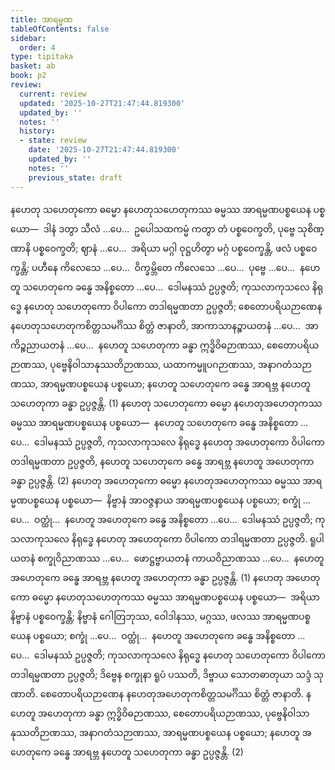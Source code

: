 ```yaml
---
title: အာရမ္မဏ
tableOfContents: false
sidebar:
  order: 4
type: tipitaka
basket: ab
book: p2
review:
  current: review
  updated: '2025-10-27T21:47:44.819300'
  updated_by: ''
  notes: ''
  history:
  - state: review
    date: '2025-10-27T21:47:44.819300'
    updated_by: ''
    notes: ''
    previous_state: draft
---
```



<ReviewStatus review={frontmatter.review} showDetails={true} />

<HypothesisAnnotation frontmatter={frontmatter} />

<DynamicBreadcrumb />

<Division number="176" book="p2" e="ch" v="38" p="74">

<Paragraph number="483" book="p2">
နဟေတု သဟေတုကော ဓမ္မော နဟေတုသဟေတုကဿ ဓမ္မဿ အာရမ္မဏပစ္စယေန ပစ္စယော—  ဒါနံ ဒတွာ သီလံ …ပေ…  ဥပေါသထကမ္မံ ကတွာ တံ ပစ္စဝေက္ခတိ, ပုဗ္ဗေ သုစိဏ္ဏာနိ ပစ္စဝေက္ခတိ; ဈာနံ …ပေ…  အရိယာ မဂ္ဂါ ဝုဋ္ဌဟိတွာ မဂ္ဂံ ပစ္စဝေက္ခန္တိ, ဖလံ ပစ္စဝေက္ခန္တိ; ပဟီနေ ကိလေသေ …ပေ…  ဝိက္ခမ္ဘိတေ ကိလေသေ …ပေ…  ပုဗ္ဗေ …ပေ…  နဟေတူ သဟေတုကေ ခန္ဓေ အနိစ္စတော …ပေ…  ဒေါမနဿံ ဥပ္ပဇ္ဇတိ; ကုသလာကုသလေ နိရုဒ္ဓေ နဟေတု သဟေတုကော ဝိပါကော တဒါရမ္မဏတာ ဥပ္ပဇ္ဇတိ; စေတောပရိယဉာဏေန နဟေတုသဟေတုကစိတ္တသမင်္ဂိဿ စိတ္တံ ဇာနာတိ, အာကာသာနဉ္စာယတနံ …ပေ…  အာကိဉ္စညာယတနံ …ပေ…  နဟေတူ သဟေတုကာ ခန္ဓာ ဣဒ္ဓိဝိဓဉာဏဿ, စေတောပရိယဉာဏဿ, ပုဗ္ဗေနိဝါသာနုဿတိဉာဏဿ, ယထာကမ္မူပဂဉာဏဿ, အနာဂတံသဉာဏဿ, အာရမ္မဏပစ္စယေန ပစ္စယော; နဟေတူ သဟေတုကေ ခန္ဓေ အာရဗ္ဘ နဟေတူ သဟေတုကာ ခန္ဓာ ဥပ္ပဇ္ဇန္တိ. (1)
</Paragraph>

<Paragraph number="484" book="p2">
နဟေတု သဟေတုကော ဓမ္မော နဟေတုအဟေတုကဿ ဓမ္မဿ အာရမ္မဏပစ္စယေန ပစ္စယော—  နဟေတူ သဟေတုကေ ခန္ဓေ အနိစ္စတော …ပေ…  ဒေါမနဿံ ဥပ္ပဇ္ဇတိ, ကုသလာကုသလေ နိရုဒ္ဓေ နဟေတု အဟေတုကော ဝိပါကော တဒါရမ္မဏတာ ဥပ္ပဇ္ဇတိ, နဟေတူ သဟေတုကေ ခန္ဓေ အာရဗ္ဘ နဟေတူ အဟေတုကာ ခန္ဓာ ဥပ္ပဇ္ဇန္တိ. (2)
</Paragraph>

</Division>
<Division number="177" book="p2" e="ch" v="38" p="75">

<Paragraph number="485" book="p2">
နဟေတု အဟေတုကော ဓမ္မော နဟေတုအဟေတုကဿ ဓမ္မဿ အာရမ္မဏပစ္စယေန ပစ္စယော—  နိဗ္ဗာနံ အာဝဇ္ဇနာယ အာရမ္မဏပစ္စယေန ပစ္စယော; စက္ခုံ …ပေ…  ဝတ္ထုံ…  နဟေတူ အဟေတုကေ ခန္ဓေ အနိစ္စတော …ပေ…  ဒေါမနဿံ ဥပ္ပဇ္ဇတိ; ကုသလာကုသလေ နိရုဒ္ဓေ နဟေတု အဟေတုကော ဝိပါကော တဒါရမ္မဏတာ ဥပ္ပဇ္ဇတိ. ရူပါယတနံ စက္ခုဝိညာဏဿ …ပေ…  ဖောဋ္ဌဗ္ဗာယတနံ ကာယဝိညာဏဿ …ပေ…  နဟေတူ အဟေတုကေ ခန္ဓေ အာရဗ္ဘ နဟေတူ အဟေတုကာ ခန္ဓာ ဥပ္ပဇ္ဇန္တိ. (1)
</Paragraph>

<Paragraph number="486" book="p2">
နဟေတု အဟေတုကော ဓမ္မော နဟေတုသဟေတုကဿ ဓမ္မဿ အာရမ္မဏပစ္စယေန ပစ္စယော—  အရိယာ နိဗ္ဗာနံ ပစ္စဝေက္ခန္တိ; နိဗ္ဗာနံ ဂေါတြဘုဿ, ဝေါဒါနဿ, မဂ္ဂဿ, ဖလဿ အာရမ္မဏပစ္စယေန ပစ္စယော; စက္ခုံ …ပေ…  ဝတ္ထုံ…  နဟေတူ အဟေတုကေ ခန္ဓေ အနိစ္စတော …ပေ…  ဒေါမနဿံ ဥပ္ပဇ္ဇတိ; ကုသလာကုသလေ နိရုဒ္ဓေ နဟေတု သဟေတုကော ဝိပါကော တဒါရမ္မဏတာ ဥပ္ပဇ္ဇတိ; ဒိဗ္ဗေန စက္ခုနာ ရူပံ ပဿတိ, ဒိဗ္ဗာယ သောတဓာတုယာ သဒ္ဒံ သုဏာတိ. စေတောပရိယဉာဏေန နဟေတုအဟေတုကစိတ္တသမင်္ဂိဿ စိတ္တံ ဇာနာတိ. နဟေတူ အဟေတုကာ ခန္ဓာ ဣဒ္ဓိဝိဓဉာဏဿ, စေတောပရိယဉာဏဿ, ပုဗ္ဗေနိဝါသာနုဿတိဉာဏဿ, အနာဂတံသဉာဏဿ, အာရမ္မဏပစ္စယေန ပစ္စယော; နဟေတူ အဟေတုကေ ခန္ဓေ အာရဗ္ဘ နဟေတူ သဟေတုကာ ခန္ဓာ ဥပ္ပဇ္ဇန္တိ. (2)
</Paragraph>
</Division>